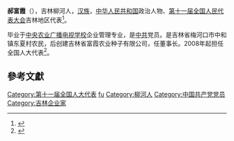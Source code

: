 '''郝富霞'''（{{bd|1960年||}}），吉林柳河人，[[汉族|汉族]]，[[中华人民共和国|中华人民共和国]]政治人物、[[第十一届全国人民代表大会|第十一届全国人民代表大会]]吉林地区代表<ref>{{cite web|author=新华网|title=第十一届全国人大代表|url=http://news.xinhuanet.com/ziliao/2008-03/03/content_7708230.htm?node=36628|publisher=新华网|accessdate=2014-01-07|archive-date=2014-01-10|archive-url=https://web.archive.org/web/20140110211415/http://news.xinhuanet.com/ziliao/2008-03/03/content_7708230.htm?node=36628|dead-url=no}}</ref>。

毕业于[[中央农业广播电视学校|中央农业广播电视学校]]企业管理专业，是[[中共|中共]]党员。是吉林省梅河口市中和镇东夏村农民，后创建吉林省富霞农业种子有限公司，任董事长。2008年起担任全国人大代表<ref>{{cite news|title=全国人大代表信息-郝富霞|url= http://210.82.31.1:8084/delegate/viewDelegate.action?dbid=110516|accessdate=2013-04-05|newspaper=全国人大网|archive-url=https://web.archive.org/web/20140306085318/http://www.npc.gov.cn/delegate/viewDelegate.action?dbid=110516|archive-date=2014-03-06|dead-url=yes}}</ref>。

==參考文獻==
{{reflist}}

{{DEFAULTSORT:hao fuxia}}
[[Category:第十一届全国人大代表|Category:第十一届全国人大代表]]
[[Category:郝姓|fu]]
[[Category:柳河人|Category:柳河人]]
[[Category:中国共产党党员|Category:中国共产党党员]]
[[Category:吉林企业家|Category:吉林企业家]]
{{china-bio-stub}}